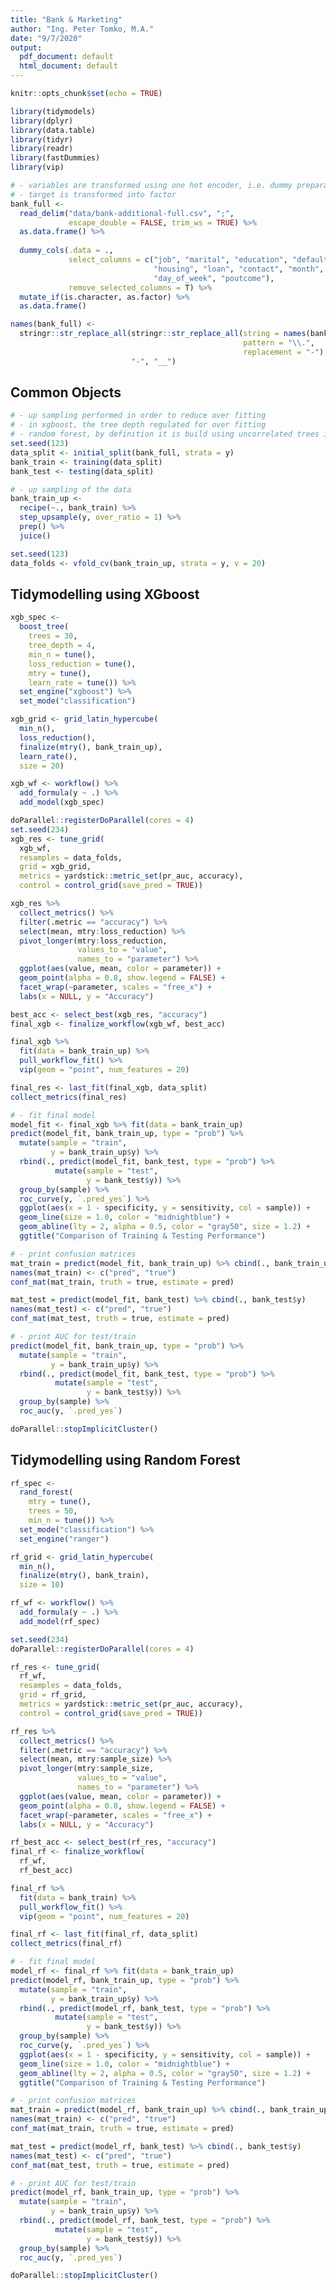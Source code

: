 ```yaml
---
title: "Bank & Marketing"
author: "Ing. Peter Tomko, M.A."
date: "9/7/2020"
output:
  pdf_document: default
  html_document: default
---
```


```r
knitr::opts_chunk$set(echo = TRUE)

library(tidymodels)
library(dplyr)
library(data.table)
library(tidyr)
library(readr)
library(fastDummies)
library(vip)

# - variables are transformed using one hot encoder, i.e. dummy preparation
# - target is transformed into factor
bank_full <- 
  read_delim("data/bank-additional-full.csv", ";", 
             escape_double = FALSE, trim_ws = TRUE) %>%
  as.data.frame() %>%
  
  dummy_cols(.data = ., 
             select_columns = c("job", "marital", "education", "default", 
                                "housing", "loan", "contact", "month", 
                                "day_of_week", "poutcome"), 
             remove_selected_columns = T) %>%
  mutate_if(is.character, as.factor) %>%
  as.data.frame()

names(bank_full) <- 
  stringr::str_replace_all(stringr::str_replace_all(string = names(bank_full), 
                                                    pattern = "\\.", 
                                                    replacement = "-"), 
                           "-", "__")
```

## Common Objects
```r
# - up sampling performed in order to reduce over fitting
# - in xgboost, the tree depth regulated for over fitting
# - random forest, by definition it is build using uncorrelated trees in order to reduce overfitting 
set.seed(123)
data_split <- initial_split(bank_full, strata = y)
bank_train <- training(data_split)
bank_test <- testing(data_split)

# - up sampling of the data
bank_train_up <- 
  recipe(~., bank_train) %>%
  step_upsample(y, over_ratio = 1) %>%
  prep() %>%
  juice()

set.seed(123)
data_folds <- vfold_cv(bank_train_up, strata = y, v = 20)
```

## Tidymodelling using XGboost
```r
xgb_spec <- 
  boost_tree(
    trees = 30, 
    tree_depth = 4, 
    min_n = tune(), 
    loss_reduction = tune(),
    mtry = tune(),
    learn_rate = tune()) %>% 
  set_engine("xgboost") %>% 
  set_mode("classification")

xgb_grid <- grid_latin_hypercube(
  min_n(),
  loss_reduction(),
  finalize(mtry(), bank_train_up),
  learn_rate(),
  size = 20)

xgb_wf <- workflow() %>%
  add_formula(y ~ .) %>%
  add_model(xgb_spec)

doParallel::registerDoParallel(cores = 4)
set.seed(234)
xgb_res <- tune_grid(
  xgb_wf,
  resamples = data_folds,
  grid = xgb_grid,
  metrics = yardstick::metric_set(pr_auc, accuracy),
  control = control_grid(save_pred = TRUE))

xgb_res %>%
  collect_metrics() %>%
  filter(.metric == "accuracy") %>%
  select(mean, mtry:loss_reduction) %>%
  pivot_longer(mtry:loss_reduction,
               values_to = "value",
               names_to = "parameter") %>%
  ggplot(aes(value, mean, color = parameter)) +
  geom_point(alpha = 0.8, show.legend = FALSE) +
  facet_wrap(~parameter, scales = "free_x") +
  labs(x = NULL, y = "Accuracy")

best_acc <- select_best(xgb_res, "accuracy")
final_xgb <- finalize_workflow(xgb_wf, best_acc)

final_xgb %>%
  fit(data = bank_train_up) %>%
  pull_workflow_fit() %>%
  vip(geom = "point", num_features = 20)

final_res <- last_fit(final_xgb, data_split)
collect_metrics(final_res)

# - fit final model
model_fit <- final_xgb %>% fit(data = bank_train_up)
predict(model_fit, bank_train_up, type = "prob") %>%
  mutate(sample = "train",
         y = bank_train_up$y) %>%
  rbind(., predict(model_fit, bank_test, type = "prob") %>%
          mutate(sample = "test",
                 y = bank_test$y)) %>%
  group_by(sample) %>%
  roc_curve(y, `.pred_yes`) %>%
  ggplot(aes(x = 1 - specificity, y = sensitivity, col = sample)) +
  geom_line(size = 1.0, color = "midnightblue") +
  geom_abline(lty = 2, alpha = 0.5, color = "gray50", size = 1.2) +
  ggtitle("Comparison of Training & Testing Performance")

# - print confusion matrices
mat_train = predict(model_fit, bank_train_up) %>% cbind(., bank_train_up$y)
names(mat_train) <- c("pred", "true")
conf_mat(mat_train, truth = true, estimate = pred)

mat_test = predict(model_fit, bank_test) %>% cbind(., bank_test$y)
names(mat_test) <- c("pred", "true")
conf_mat(mat_test, truth = true, estimate = pred)

# - print AUC for test/train
predict(model_fit, bank_train_up, type = "prob") %>%
  mutate(sample = "train",
         y = bank_train_up$y) %>%
  rbind(., predict(model_fit, bank_test, type = "prob") %>%
          mutate(sample = "test",
                 y = bank_test$y)) %>%
  group_by(sample) %>%
  roc_auc(y, `.pred_yes`)

doParallel::stopImplicitCluster()
```

## Tidymodelling using Random Forest
```r
rf_spec <- 
  rand_forest(
    mtry = tune(),
    trees = 50,
    min_n = tune()) %>%
  set_mode("classification") %>%
  set_engine("ranger")

rf_grid <- grid_latin_hypercube(
  min_n(),
  finalize(mtry(), bank_train),
  size = 10)

rf_wf <- workflow() %>%
  add_formula(y ~ .) %>%
  add_model(rf_spec)

set.seed(234)
doParallel::registerDoParallel(cores = 4)

rf_res <- tune_grid(
  rf_wf,
  resamples = data_folds,
  grid = rf_grid,
  metrics = yardstick::metric_set(pr_auc, accuracy),
  control = control_grid(save_pred = TRUE))

rf_res %>%
  collect_metrics() %>%
  filter(.metric == "accuracy") %>%
  select(mean, mtry:sample_size) %>%
  pivot_longer(mtry:sample_size,
               values_to = "value",
               names_to = "parameter") %>%
  ggplot(aes(value, mean, color = parameter)) +
  geom_point(alpha = 0.8, show.legend = FALSE) +
  facet_wrap(~parameter, scales = "free_x") +
  labs(x = NULL, y = "Accuracy")

rf_best_acc <- select_best(rf_res, "accuracy")
final_rf <- finalize_workflow(
  rf_wf,
  rf_best_acc)

final_rf %>%
  fit(data = bank_train) %>%
  pull_workflow_fit() %>%
  vip(geom = "point", num_features = 20)

final_rf <- last_fit(final_rf, data_split)
collect_metrics(final_rf)

# - fit final model
model_rf <- final_rf %>% fit(data = bank_train_up)
predict(model_rf, bank_train_up, type = "prob") %>%
  mutate(sample = "train",
         y = bank_train_up$y) %>%
  rbind(., predict(model_rf, bank_test, type = "prob") %>%
          mutate(sample = "test",
                 y = bank_test$y)) %>%
  group_by(sample) %>%
  roc_curve(y, `.pred_yes`) %>%
  ggplot(aes(x = 1 - specificity, y = sensitivity, col = sample)) +
  geom_line(size = 1.0, color = "midnightblue") +
  geom_abline(lty = 2, alpha = 0.5, color = "gray50", size = 1.2) +
  ggtitle("Comparison of Training & Testing Performance")

# - print confusion matrices
mat_train = predict(model_rf, bank_train_up) %>% cbind(., bank_train_up$y)
names(mat_train) <- c("pred", "true")
conf_mat(mat_train, truth = true, estimate = pred)

mat_test = predict(model_rf, bank_test) %>% cbind(., bank_test$y)
names(mat_test) <- c("pred", "true")
conf_mat(mat_test, truth = true, estimate = pred)

# - print AUC for test/train
predict(model_rf, bank_train_up, type = "prob") %>%
  mutate(sample = "train",
         y = bank_train_up$y) %>%
  rbind(., predict(model_rf, bank_test, type = "prob") %>%
          mutate(sample = "test",
                 y = bank_test$y)) %>%
  group_by(sample) %>%
  roc_auc(y, `.pred_yes`)

doParallel::stopImplicitCluster()
```
